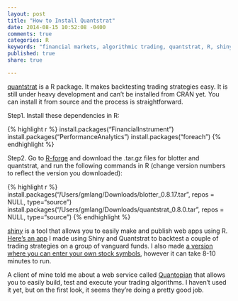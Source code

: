 ```yaml
---
layout: post
title: "How to Install Quantstrat"
date: 2014-08-15 10:52:08 -0400
comments: true
categories: R
keywords: "financial markets, algorithmic trading, quantstrat, R, shiny app, quantitative trading"
published: true
share: true 

---
```

[quantstrat](http://blog.fosstrading.com/2011/08/introduction-to-quantstrat.html) is a R package. It makes backtesting trading strategies easy. It is still under heavy development and can't be installed from CRAN yet. You can install it from source and the process is straightforward.

Step1. Install these dependencies in R:

{% highlight r %}
install.packages("FinancialInstrument")
install.packages("PerformanceAnalytics")
install.packages("foreach")
{% endhighlight %}

Step2. Go to [R-forge](https://r-forge.r-project.org/R/?group_id=316) and download the .tar.gz files for blotter and quantstrat, and run the following commands in R (change version numbers to reflect the version you downloaded):

{% highlight r %}
install.packages("/Users/gmlang/Downloads/blotter_0.8.17.tar", repos = NULL, type="source")
install.packages("/Users/gmlang/Downloads/quantstrat_0.8.0.tar", repos = NULL, type="source")
{% endhighlight %}

[shiny](http://shiny.rstudio.com/) is a tool that allows you to easily make and publish web apps using R. [Here's an app](http://free.cabaceo.com/app/dp1.html) I made using Shiny and Quantstrat to backtest a couple of trading strategies on a group of vanguard funds. I also made [a version where you can enter your own stock symbols](http://free.cabaceo.com/app/mt1.html), however it can take 8-10 minutes to run. 

A client of mine told me about a web service called [Quantopian](https://www.quantopian.com/) that allows you to easily build, test and execute your trading algorithms. I haven't used it yet, but on the first look, it seems they're doing a pretty good job.

